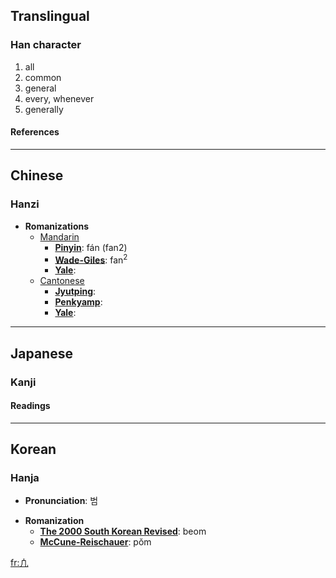 {{see|凡}}

==Translingual==
===Han character===
{{Han char|rad=几|as=01|sn=3|four=|canj=中竹弓 (LHN)}}
# all
# common
# general
# every, whenever
# generally
====References====
{{Han ref|kx=0134.021|hdz=10276.011|uh=51E3|ud=20963}}
----

==Chinese==
===Hanzi===


* '''Romanizations'''
** [[Mandarin]]
*** '''[[Pinyin]]''': fán (fan2)
*** '''[[Wade-Giles]]''': fan<sup>2</sup>
*** '''[[Yale]]''': 
**[[Cantonese]]
***'''[[Jyutping]]''':
***'''[[Penkyamp]]''': 
***'''[[Yale]]''': 


----
==Japanese==
===Kanji===
{{ja-kanji|grade=|rs=几01}}
====Readings====
{{ja-readings|on=[[はん]] (han)|kun=[[すべて]] (subete), [[およそ]] (oyoso)}}


----
==Korean==
===Hanja===

* '''Pronunciation''': 범

* '''Romanization'''
** '''[[The 2000 South Korean Revised Romanization|The 2000 South Korean Revised]]''': beom
** '''[[McCune-Reischauer]]''': pŏm


[[fr:凣]]